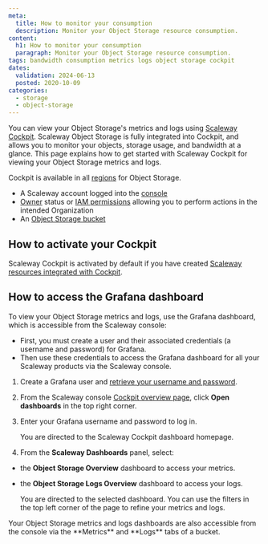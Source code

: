 ```yaml
---
meta:
  title: How to monitor your consumption
  description: Monitor your Object Storage resource consumption.
content:
  h1: How to monitor your consumption
  paragraph: Monitor your Object Storage resource consumption.
tags: bandwidth consumption metrics logs object storage cockpit
dates:
  validation: 2024-06-13
  posted: 2020-10-09
categories:
  - storage
  - object-storage
---
```


You can view your Object Storage's metrics and logs using [Scaleway Cockpit](/observability/cockpit/quickstart/). Scaleway Object Storage is fully integrated into Cockpit, and allows you to monitor your objects, storage usage, and bandwidth at a glance. This page explains how to get started with Scaleway Cockpit for viewing your Object Storage metrics and logs.

Cockpit is available in all [regions](/storage/object/concepts/#region-and-availability-zone) for Object Storage.

<Macro id="cockpit-update-dashboards" />

<Macro id="requirements" />

- A Scaleway account logged into the [console](https://console.scaleway.com)
- [Owner](/identity-and-access-management/iam/concepts/#owner) status or [IAM permissions](/identity-and-access-management/iam/concepts/#permission) allowing you to perform actions in the intended Organization
- An [Object Storage bucket](/storage/object/how-to/create-a-bucket/)

## How to activate your Cockpit

Scaleway Cockpit is activated by default if you have created [Scaleway resources integrated with Cockpit](/observability/cockpit/reference-content/cockpit-limitations/#product-integration-into-cockpit).

## How to access the Grafana dashboard

To view your Object Storage metrics and logs, use the Grafana dashboard, which is accessible from the Scaleway console:
  - First, you must create a user and their associated credentials (a username and password) for Grafana.
  - Then use these credentials to access the Grafana dashboard for all your Scaleway products via the Scaleway console.

1. Create a Grafana user and [retrieve your username and password](/observability/cockpit/how-to/retrieve-grafana-credentials/).

2. From the Scaleway console [Cockpit overview page](https://console.scaleway.com/cockpit/overview), click **Open dashboards** in the top right corner.

3. Enter your Grafana username and password to log in.

    You are directed to the Scaleway Cockpit dashboard homepage.

4. From the **Scaleway Dashboards** panel, select:
  - the **Object Storage Overview** dashboard to access your metrics.
  - the **Object Storage Logs Overview** dashboard to access your logs.

    You are directed to the selected dashboard. You can use the filters in the top left corner of the page to refine your metrics and logs.

<Message type="note">
  Your Object Storage metrics and logs dashboards are also accessible from the console via the **Metrics** and **Logs** tabs of a bucket.
</Message>


